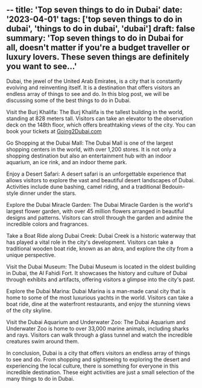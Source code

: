 --
title: 'Top seven things to do in Dubai'
date: '2023-04-01'
tags: ['top seven things to do in dubai', 'things to do in dubai', 'dubai']
draft: false
summary: 'Top seven things to do in Dubai for all, doesn't matter if you're a budget traveller or luxury lovers. These seven things are definitely you want to see...'
---

Dubai, the jewel of the United Arab Emirates, is a city that is constantly evolving and reinventing itself. It is a destination that offers visitors an endless array of things to see and do. In this blog post, we will be discussing some of the best things to do in Dubai.

Visit the Burj Khalifa:
The Burj Khalifa is the tallest building in the world, standing at 828 meters tall. Visitors can take an elevator to the observation deck on the 148th floor, which offers breathtaking views of the city. You can book your tickets at [Going2Dubai.com](https://going2dubai.com)

Go Shopping at the Dubai Mall:
The Dubai Mall is one of the largest shopping centers in the world, with over 1,200 stores. It is not only a shopping destination but also an entertainment hub with an indoor aquarium, an ice rink, and an indoor theme park.

Enjoy a Desert Safari:
A desert safari is an unforgettable experience that allows visitors to explore the vast and beautiful desert landscapes of Dubai. Activities include dune bashing, camel riding, and a traditional Bedouin-style dinner under the stars.

Explore the Dubai Miracle Garden:
The Dubai Miracle Garden is the world's largest flower garden, with over 45 million flowers arranged in beautiful designs and patterns. Visitors can stroll through the garden and admire the incredible colors and fragrances.

Take a Boat Ride along Dubai Creek:
Dubai Creek is a historic waterway that has played a vital role in the city's development. Visitors can take a traditional wooden boat ride, known as an abra, and explore the city from a unique perspective.

Visit the Dubai Museum:
The Dubai Museum is located in the oldest building in Dubai, the Al Fahidi Fort. It showcases the history and culture of Dubai through exhibits and artifacts, offering visitors a glimpse into the city's past.

Explore the Dubai Marina:
Dubai Marina is a man-made canal city that is home to some of the most luxurious yachts in the world. Visitors can take a boat ride, dine at the waterfront restaurants, and enjoy the stunning views of the city skyline.

Visit the Dubai Aquarium and Underwater Zoo:
The Dubai Aquarium and Underwater Zoo is home to over 33,000 marine animals, including sharks and rays. Visitors can walk through a glass tunnel and watch the incredible creatures swim around them.

In conclusion, Dubai is a city that offers visitors an endless array of things to see and do. From shopping and sightseeing to exploring the desert and experiencing the local culture, there is something for everyone in this incredible destination. These eight activities are just a small selection of the many things to do in Dubai.